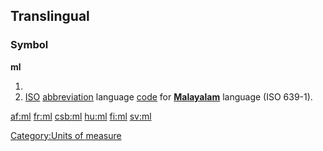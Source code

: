 {{see|Ml|ML|mL|.ml|µl}}
==Translingual==

===Symbol===
'''ml'''

# {{SI-unit-2|milli|liter|litre|[[fluid measure]]}}
# [[ISO]] [[abbreviation]] language [[code]] for '''[[Malayalam]]''' language (ISO 639-1).


[[Category:Units of measure]]

[[af:ml]]
[[fr:ml]]
[[csb:ml]]
[[hu:ml]]
[[fi:ml]]
[[sv:ml]]